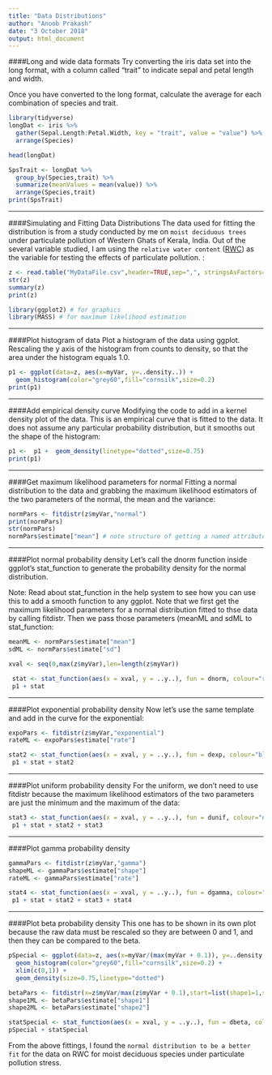 ```yaml
---
title: "Data Distributions"
author: "Anoob Prakash"
date: "3 October 2018"
output: html_document
---
```



####Long and wide data formats
Try converting the iris data set into the long format, with a column called “trait” to indicate sepal and petal length and width.

Once you have converted to the long format, calculate the average for each combination of species and trait.

```r
library(tidyverse)
longDat <- iris %>%
  gather(Sepal.Length:Petal.Width, key = "trait", value = "value") %>%
  arrange(Species)

head(longDat)

SpsTrait <- longDat %>%
  group_by(Species,trait) %>%
  summarize(meanValues = mean(value)) %>%
  arrange(Species,trait)
print(SpsTrait)
```
***
####Simulating and Fitting Data Distributions
The data used for fitting the distribution is from a study conducted by me on `moist deciduous trees` under particulate pollution of Western Ghats of Kerala, India. Out of the several variable studied, I am using the `relative water content` ([RWC](MyDataFile.csv)) as the variable for testing the effects of particulate pollution. :

```r
z <- read.table("MyDataFile.csv",header=TRUE,sep=",", stringsAsFactors=FALSE) # myVar is the RWC for the species studied
str(z)
summary(z)
print(z)
```

```r
library(ggplot2) # for graphics
library(MASS) # for maximum likelihood estimation
```

***
####Plot histogram of data
Plot a histogram of the data using ggplot. Rescaling the y axis of the histogram from counts to density, so that the area under the histogram equals 1.0.
```r
p1 <- ggplot(data=z, aes(x=myVar, y=..density..)) +
  geom_histogram(color="grey60",fill="cornsilk",size=0.2) 
print(p1)
```

***

####Add empirical density curve
Modifying the code to add in a kernel density plot of the data. This is an empirical curve that is fitted to the data. It does not assume any particular probability distribution, but it smooths out the shape of the histogram:
```r
p1 <-  p1 +  geom_density(linetype="dotted",size=0.75)
print(p1)

```

***

####Get maximum likelihood parameters for normal
Fitting a normal distribution to the data and grabbing the maximum likelihood estimators of the two parameters of the normal, the mean and the variance:

```r
normPars <- fitdistr(z$myVar,"normal")
print(normPars)
str(normPars)
normPars$estimate["mean"] # note structure of getting a named attribute
```

***

####Plot normal probability density
Let’s call the dnorm function inside ggplot’s stat_function to generate the probability density for the normal distribution. 

Note: Read about  stat_function in the help system to see how you can use this to add a smooth function to any ggplot. Note that we first get the maximum likelihood parameters for a normal distribution fitted to thse data by calling fitdistr. Then we pass those parameters (meanML and sdML to  stat_function:
```r
meanML <- normPars$estimate["mean"]
sdML <- normPars$estimate["sd"]

xval <- seq(0,max(z$myVar),len=length(z$myVar))

 stat <- stat_function(aes(x = xval, y = ..y..), fun = dnorm, colour="red", n = length(z$myVar), args = list(mean = meanML, sd = sdML))
 p1 + stat
```


***

####Plot exponential probability density
Now let’s use the same template and add in the curve for the exponential:
```r
expoPars <- fitdistr(z$myVar,"exponential")
rateML <- expoPars$estimate["rate"]

stat2 <- stat_function(aes(x = xval, y = ..y..), fun = dexp, colour="blue", n = length(z$myVar), args = list(rate=rateML))
 p1 + stat + stat2
```

***

####Plot uniform probability density
For the uniform, we don’t need to use fitdistr because the maximum likelihood estimators of the two parameters are just the minimum and the maximum of the data:
```r
stat3 <- stat_function(aes(x = xval, y = ..y..), fun = dunif, colour="darkgreen", n = length(z$myVar), args = list(min=min(z$myVar), max=max(z$myVar)))
 p1 + stat + stat2 + stat3
```

***

####Plot gamma probability density
```r
gammaPars <- fitdistr(z$myVar,"gamma")
shapeML <- gammaPars$estimate["shape"]
rateML <- gammaPars$estimate["rate"]

stat4 <- stat_function(aes(x = xval, y = ..y..), fun = dgamma, colour="brown", n = length(z$myVar), args = list(shape=shapeML, rate=rateML))
 p1 + stat + stat2 + stat3 + stat4
```

***

####Plot beta probability density
This one has to be shown in its own plot because the raw data must be rescaled so they are between 0 and 1, and then they can be compared to the beta.

```r
pSpecial <- ggplot(data=z, aes(x=myVar/(max(myVar + 0.1)), y=..density..)) +
  geom_histogram(color="grey60",fill="cornsilk",size=0.2) + 
  xlim(c(0,1)) +
  geom_density(size=0.75,linetype="dotted")

betaPars <- fitdistr(x=z$myVar/max(z$myVar + 0.1),start=list(shape1=1,shape2=2),"beta")
shape1ML <- betaPars$estimate["shape1"]
shape2ML <- betaPars$estimate["shape2"]

statSpecial <- stat_function(aes(x = xval, y = ..y..), fun = dbeta, colour="orchid", n = length(z$myVar), args = list(shape1=shape1ML,shape2=shape2ML))
pSpecial + statSpecial
```


From the above fittings, I found the `normal distribution to be a better fit` for the data on RWC for moist deciduous species under particulate pollution stress.